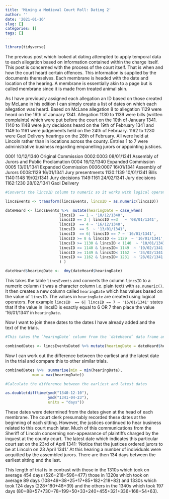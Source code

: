 ```yaml
---
title: 'Mining a Medieval Court Roll: Dating 2'
author: ''
date: '2021-01-16'
slug: []
categories: []
tags: []
---
```


```r
library(tidyverse)

```


The previous post which looked at dating attempted to apply temporal data to each allegation based on information contained within the charge itself. This post is concerned with the process of the court itself. That is when and how the court heard certain offences. This information is supplied by the documents themselves. Each membrane is headed with the date and location of the hearing. A membrane is essentially akin to a page but is called membrane since it is made from treated animal skin.

As I have previously assigned each allegation an ID based on those created by McLane in his edition I can simply create a list of dates on which each allegation was heard. Based on McLane allegation 8 to allegation 1129 were heard on the 16th of January 1341. Allegation 1130 to 1139 were bills (written complaints) which were put before the court on the 10th of January 1341. 1140 to 1148 were jury decisions heard on the 19th of February 1341 and 1149 to 1161 were judgements held on the 24th of February. 1162 to 1230 were Gaol Delivery hearings on the 28th of February. All were held at Lincoln rather than in locations across the county. Entries 1 to 7 were administrative business regarding empanelling jurors or appointing justices.

0001      10/12/1340 Original Commission
0002:0003 08/01/1341 Assembly of Jurors and Public Proclamation
0004      16/12/1340 Expanded Commission
0005      13/01/1341 Expanded Commission
0006:0007 16/01/1341 Assembly of Jurors
0008:1129 16/01/1341 Jury presentments
1130:1139 10/01/1341 Bills
1140:1148 19/02/1341 Jury decisions
1149:1161 24/02/1341 Jury decisions 
1162:1230 28/02/1341 Gaol Delivery 


```r

#Converts the lincsID column to numeric so it works with logical operators better and then adds a new column using mutate() and adds text based on logical formulas in case_when().

lincsEvents <- transform(lincsEvents, lincsID = as.numeric(lincsID))

dateHeard <- lincsEvents %>%  mutate(hearingDate = case_when(
                        lincsID  == 1 ~ '10/12/1340',
                        lincsID == 2 | lincsID ==3   ~ '08/01/1341',
                        lincsID  == 4 ~ '16/12/1340',
                        lincsID  == 5  ~ '13/01/1341',
                        lincsID  == 6| lincsID == 7 ~ '16/01/1341',
                        lincsID >= 8 & lincsID <= 1129  ~ '16/01/1341',
                        lincsID >= 1130 & lincsID < 1140  ~ '10/01/1341',
                        lincsID >= 1140 & lincsID< 1149  ~ '19/02/1341',
                        lincsID >= 1149 & lincsID< 1162  ~ '24/02/1341',
                        lincsID >= 1162 & lincsID< 1231  ~ '28/02/1341'
                        ) )

dateHeard$hearingDate <-  dmy(dateHeard$hearingDate)

```


This takes the table `lincsEvents` and converts the column `lincsID` to a numeric column (it was a character column i.e. plain text) with `as.numeric()`. It then creates a new column called `hearingDate` which has values based on the value of `lincsID`. The values in `hearingDate` are created using logical operators. For example `lincsID  == 6| lincsID == 7 ~ '16/01/1341'`  states that if the value in lincsID is exactly equal to 6 OR 7 then place the value '16/01/1341' in `hearingDate`.

Now I want to join these dates to the dates I have already added and the text of the trials.

```r
#This takes the `hearingDate` column from the `dateHeard` data frame and attaches it to the `combinedDates` data frame. It uses the `UUID` column to match the correct dates to the corresponding `UUID.` This guarantees that the right hearing date is attached to the right `UUID` and `lincsID.`

combinedDates <- lincsEventsDated %>% mutate(hearingDate = dateHeard$hearingDate[match(UUID, dateHeard$UUID)])
```


Now I can work out the difference between the earliest and the latest date in the trial and compare this to other similar trials. 

```r
combinedDates %>%  summarise(min = min(hearingDate),
            max = max(hearingDate))

#Calculate the difference between the earliest and latest dates

as.double(difftime(ymd("1340-12-10"),
                   ymd("1341-04-23"),
                   units = "days"))
```

These dates were determined from the dates given at the head of each membrane. The court clerk presumably recorded these dates at the beginning of each sitting. However, the justices continued to hear business related to this court much later. Much of this communications from the Sheriff of Lincoln concerning non-appearance of plaintiffs charged by the inquest at the county court. The latest date which indicates this particular court sat on the 23rd of April 1341: 'Notice that the justices ordered jurors to be at Lincoln on 23 April 1341.' At this hearing a number of individuals were acquitted by the assembled jurors. There are then 134 days between the earliest sitting and the last.

This length of trial is in contrast with those in the 1310s which took on average 454 days (526+218+596+477) those in 1320s which took on average 89 days (108+49+38+25+17+85+182+218+82) and 1330s which took 124 days (228+180+48+39) and the others in the 1340s which took 197 days (80+88+57+730+78+199+50+33+240+455+321+336+168+54+63).

```r

```





